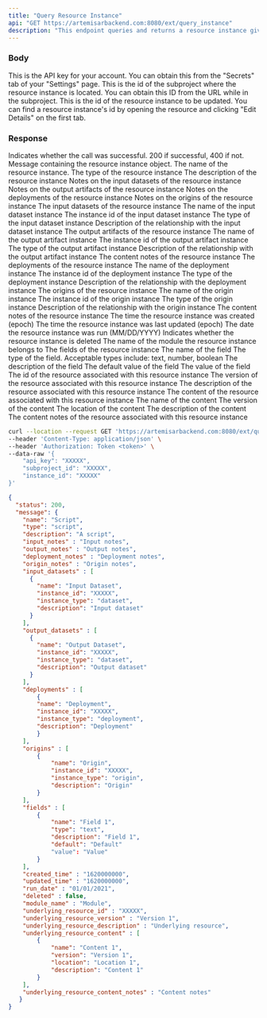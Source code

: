 ```yaml
---
title: "Query Resource Instance"
api: "GET https://artemisarbackend.com:8080/ext/query_instance"
description: "This endpoint queries and returns a resource instance given its instance id."
---
```


### Body

<ParamField body="api_key" type="string" required>
  This is the API key for your account. You can obtain this from the "Secrets" tab of your "Settings" page.
</ParamField>

<ParamField body="subproject_id" type="string" required>
  This is the id of the subproject where the resource instance is located. You can obtain this ID from the URL while in the subproject.
</ParamField>

<ParamField body="instance_id" type="string" required>
This is the id of the resource instance to be updated. You can find a resource instance's id by opening the resource and clicking "Edit Details" on the first tab.
</ParamField>

### Response

<ResponseField name="status" type="number">
  Indicates whether the call was successful. 200 if successful, 400 if not.
</ResponseField>

<ResponseField name="message" type="object">
  Message containing the resource instance object.
  <Expandable title="Resource Instance Object Structure">
    <ResponseField name="name" type="string">
      The name of the resource instance.
    </ResponseField>
    <ResponseField name="type" type="string">
        The type of the resource instance
    </ResponseField>
     <ResponseField name="description" type="string">
        The description of the resource instance
    </ResponseField>
    <ResponseField name="input_notes" type="string">
        Notes on the input datasets of the resource instance
    </ResponseField>
    <ResponseField name="output_notes" type="string">
        Notes on the output artifacts of the resource instance
    </ResponseField>
    <ResponseField name="deployment_notes" type="string">
        Notes on the deployments of the resource instance
    </ResponseField>
    <ResponseField name="origin_notes" type="string">
        Notes on the origins of the resource instance
    </ResponseField>
    <ResponseField name="input_datasets" type="[Input Dataset]">
        The input datasets of the resource instance
         <Expandable title="Input Dataset">
            <ResponseField name="name" type="string" required>
                The name of the input dataset instance
            </ResponseField>
            <ResponseField name="instance_id" type="string" optional>
                The instance id of the input dataset instance
            </ResponseField>
             <ResponseField name="instance_type" type="string" optional>
                The type of the input dataset instance
            </ResponseField>
            <ResponseField name="description" type="string" optional>
                Description of the relationship with the input dataset instance
            </ResponseField>      
        </Expandable>
    </ResponseField>
    <ResponseField name="output_artifacts" type="[Output Artifact]">
        The output artifacts of the resource instance
         <Expandable title="Output Artifact">
            <ResponseField name="name" type="string" required>
                The name of the output artifact instance
            </ResponseField>
            <ResponseField name="instance_id" type="string" optional>
                The instance id of the output artifact instance
            </ResponseField>
             <ResponseField name="instance_type" type="string" optional>
                The type of the output artifact instance
            </ResponseField>
            <ResponseField name="description" type="string" optional>
                Description of the relationship with the output artifact instance
            </ResponseField>      
        </Expandable>
     </ResponseField>
     <ResponseField name="content_notes" type="string">
        The content notes of the resource instance
    </ResponseField>
     <ResponseField name="deployments" type="[Deployment]">
        The deployments of the resource instance
         <Expandable title="Deployment">
            <ResponseField name="name" type="string" required>
                The name of the deployment instance
            </ResponseField>
            <ResponseField name="instance_id" type="string" optional>
                The instance id of the deployment instance
            </ResponseField>
             <ResponseField name="instance_type" type="string" optional>
                The type of the deployment instance
            </ResponseField>
            <ResponseField name="description" type="string" optional>
                Description of the relationship with the deployment instance
            </ResponseField>      
        </Expandable>
     </ResponseField>
    <ResponseField name="origins" type="[Origin]">
        The origins of the resource instance
         <Expandable title="Origin">
            <ResponseField name="name" type="string" required>
                The name of the origin instance
            </ResponseField>
            <ResponseField name="instance_id" type="string" optional>
                The instance id of the origin instance
            </ResponseField>
             <ResponseField name="instance_type" type="string" optional>
                The type of the origin instance
            </ResponseField>
            <ResponseField name="description" type="string" optional>
                Description of the relationship with the origin instance
            </ResponseField>      
        </Expandable>
     </ResponseField>
     <ResponseField name="content_notes" type="string">
        The content notes of the resource instance
    </ResponseField>
    <ResponseField name="created_time" type="string">
        The time the resource instance was created (epoch)
    </ResponseField>
    <ResponseField name="updated_time" type="string">
        The time the resource instance was last updated (epoch)
    </ResponseField>
    <ResponseField name="run_date" type="string">
        The date the resource instance was run (MM/DD/YYYY)
    </ResponseField>
    <ResponseField name="deleted" type="boolean">
        Indicates whether the resource instance is deleted
    </ResponseField>
    <ResponseField name="module_name" type="string">
        The name of the module the resource instance belongs to
    </ResponseField>
     <ResponseField name="fields" type="[Field]">
        The fields of the resource instance
        <Expandable title="Field Structure">
            <ResponseField name="name" type="string" required>
            The name of the field
            </ResponseField>
            <ResponseField name="type" type="string" required>
                The type of the field. Acceptable types include: text, number, boolean
            </ResponseField>
            <ResponseField name="description" type="string" optional default="">
                The description of the field
            </ResponseField>
            <ResponseField name="default" type="type" optional default="">
                The default value of the field
            </ResponseField>
            <ResponseField name="value" type="type" optional default="">
                The value of the field
            </ResponseField>
        </Expandable>
    </ResponseField>
    <ResponseField name="underlying_resource_id" type="string">
        The id of the resource associated with this resource instance
    </ResponseField>
    <ResponseField name="underlying_resource_version" type="string">
        The version of the resource associated with this resource instance
    </ResponseField>
    <ResponseField name="underlying_resource_description" type="string">
        The description of the resource associated with this resource instance
    </ResponseField>
    <ResponseField name="underlying_resource_content" type="[Content]">
        The content of the resource associated with this resource instance
         <Expandable title="Content Structure">
            <ResponseField name="name" type="string" required>
            The name of the content
            </ResponseField>
            <ResponseField name="version" type="string" optional>
                The version of the content
            </ResponseField>
            <ResponseField name="location" type="string" optional>
                The location of the content
            </ResponseField>
            <ResponseField name="description" type="string" optional>
                The description of the content
            </ResponseField>
        </Expandable>
    </ResponseField>
    <ResponseField name="underlying_resource_content_notes" type="string">
        The content notes of the resource associated with this resource instance
    </ResponseField>
    </Expandable>
</ResponseField>

<RequestExample>

```bash Example Request
curl --location --request GET 'https://artemisarbackend.com:8080/ext/query_instance' \
--header 'Content-Type: application/json' \
--header 'Authorization: Token <token>' \
--data-raw '{
    "api_key": "XXXXX",
    "subproject_id": "XXXXX",
    "instance_id": "XXXXX"
}'
```

</RequestExample>

<ResponseExample>

```json Response
{
  "status": 200,
  "message": {
    "name": "Script",
    "type": "script",
    "description": "A script",
    "input_notes" : "Input notes",
    "output_notes" : "Output notes",
    "deployment_notes" : "Deployment notes",
    "origin_notes" : "Origin notes",
    "input_datasets" : [
      {
        "name": "Input Dataset",
        "instance_id": "XXXXX",
        "instance_type": "dataset",
        "description": "Input dataset"
      }
    ],
    "output_datasets" : [
      {
        "name": "Output Dataset",
        "instance_id": "XXXXX",
        "instance_type": "dataset",
        "description": "Output dataset"
      }
    ],
    "deployments" : [
        {
        "name": "Deployment",
        "instance_id": "XXXXX",
        "instance_type": "deployment",
        "description": "Deployment"
        }
    ],
    "origins" : [
        {
            "name": "Origin",
            "instance_id": "XXXXX",
            "instance_type": "origin",
            "description": "Origin"
        }
    ],
    "fields" : [
        {
            "name": "Field 1",
            "type": "text",
            "description": "Field 1",
            "default": "Default"
            "value": "Value"
        }
    ],
    "created_time" : "1620000000",
    "updated_time" : "1620000000",
    "run_date" : "01/01/2021",
    "deleted" : false,
    "module_name" : "Module",
    "underlying_resource_id" : "XXXXX",
    "underlying_resource_version" : "Version 1",
    "underlying_resource_description" : "Underlying resource",
    "underlying_resource_content" : [
        {
            "name": "Content 1",
            "version": "Version 1",
            "location": "Location 1",
            "description": "Content 1"
        }
    ],
    "underlying_resource_content_notes" : "Content notes"
   }
}
```

</ResponseExample>